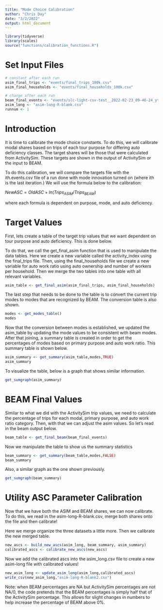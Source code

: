 ```yaml
---
title: "Mode Choice Calibration"
author: "Chris Day"
date: "3/2/2022"
output: html_document
---
```


```r
library(tidyverse)
library(scales)
source("functions/calibration_functions.R")
```

# Set Input Files
```r
# constant after each run
asim_final_trips <- "events/final_trips_100k.csv"
asim_final_households <- "events/final_households_100k.csv"

# change after each run
beam_final_events <- "events/slc-light-csv-test__2022-02-23_09-46-24_ytw/ITERS/it.1/1.events.csv"
asim_long <- "asim-long-R-blank.csv"
runnum <- 1
```

# Introduction

It is time to calibrate the mode choice constants. To do this, we will calibrate modal shares based on trips of each tour purpose for differing auto deficiency classes. The target shares will be those that were calculated from ActivitySim. These targets are shown in the output of ActivitySim or the input to BEAM. 

To do this calibration, we will compare the targets file with the ith.events.csv file of a run done with mode innovation turned on (where ith is the last iteration.) We will use the formula below to the calibration:

$NewASC = OldASC + ln(Trips_{ASIM}/Trips_{BEAM})$

where each formula is dependent on purpose, mode, and auto deficiency.

# Target Values
First, lets create a table of the target trip values that we want dependent on tour purpose and auto deficiency. This is done below.

To do that, we call the get_final_asim function that is used to manipulate the data tables. Here we create a new variable called the activity_index using the final_trips file. Then, using the final_households file we create a new variable for auto work ratio using auto ownership and number of workers per household. Then we merge the two tables into one table with all relevant variables.

```r
asim_table <- get_final_asim(asim_final_trips, asim_final_households)
```

The last step that needs to be done to the table is to convert the current trip modes to modes that are recognized by BEAM. The conversion table is also shown.

```r
modes <- get_modes_table()
modes
```

Now that the conversion between modes is established, we updated the asim_table by updating the mode values to be consistent with beam modes. After that joining, a summary table is created in order to get the percentages of modes based on primary purpose and auto work ratio. This summary table is shown below.

```r
asim_summary <- get_summary(asim_table,modes,TRUE)
asim_summary
```

To visualize the table, below is a graph that shows similar information.

```r
get_sumgraph(asim_summary)
```

# BEAM Final Values
Similar to what we did with the ActivitySim trip values, we need to calculate the percentage of trips for each modal, primary purpose, and auto work ratio category. Then, with that we can adjust the asim values. So let's read in the beam output below.

```r
beam_table <- get_final_beam(beam_final_events)
```

Now we manipulate the table to show us the summary statistics

```r
beam_summary <- get_summary(beam_table,modes,FALSE)
beam_summary
```

Also, a similar graph as the one shown previously.

```r
get_sumgraph(beam_summary)
```


# Utility ASC Parameter Calibration
Now that we have both the ASIM and BEAM shares, we can now calibrate. To do this, we read in the asim-long-R-blank.csv, merge both shares onto the file and then calibrate!

Here we merge organize the three datasets a little more. Then we calibrate the new merged table.
```r
new_ascs <- build_new_ascs(asim_long, beam_summary, asim_summary)
calibrated_ascs <- calibrate_new_ascs(new_ascs)
```

Now we add the calibrated ascs into the asim_long.csv file to create a new asim-long file with calibrated values!

```r
new_asim_long <- update_asim_long(asim_long,calibrated_ascs)
write_csv(new_asim_long,"asim-long-R-blank2.csv")
```

Note: when BEAM percentages are NA but ActivitySim percentages are not NA/0, the code pretends that the BEAM percentages is simply half that of the ActivitySim percentage. This allows for slight changes in numbers to help increase the percentage of BEAM above 0%.